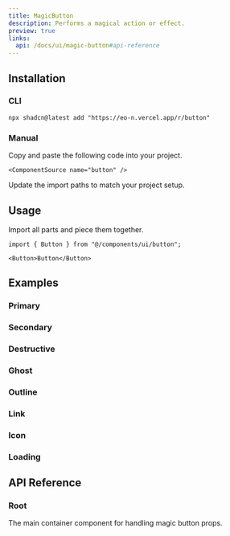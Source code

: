 ```yaml
---
title: MagicButton
description: Performs a magical action or effect.
preview: true
links:
  api: /docs/ui/magic-button#api-reference
---
```


<ComponentTabs name="magic-button-demo" />

## Installation

### CLI


```package-install
npx shadcn@latest add "https://eo-n.vercel.app/r/button"
```

### Manual

<Steps>

  <Step>
    Copy and paste the following code into your project.

    <ComponentSource name="button" />

  </Step>
  
  <Step>Update the import paths to match your project setup.</Step>

</Steps>

## Usage

Import all parts and piece them together.

```tsx
import { Button } from "@/components/ui/button";
```

```tsx
<Button>Button</Button>
```

## Examples

### Primary

<ComponentTabs name="magic-button-demo" />

### Secondary

<ComponentTabs name="magic-button-secondary" />

### Destructive

<ComponentTabs name="magic-button-destructive" />

### Ghost

<ComponentTabs name="magic-button-ghost" />

### Outline

<ComponentTabs name="magic-button-outline" />

### Link

<ComponentTabs name="magic-button-link" />

### Icon

<ComponentTabs name="magic-button-icon" />

### Loading

<ComponentTabs name="magic-button-loading" />

## API Reference

### Root

The main container component for handling magic button props.

<AutoTypeTable path="./types/docs/magic-button.ts" name="RootProps" />
